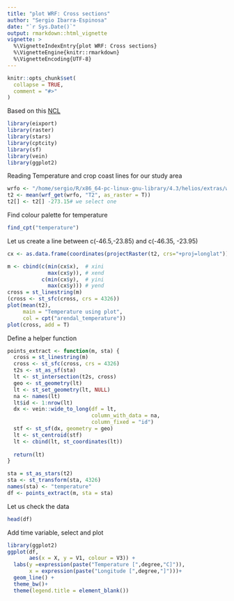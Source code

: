 ```yaml
---
title: "plot WRF: Cross sections"
author: "Sergio Ibarra-Espinosa"
date: "`r Sys.Date()`"
output: rmarkdown::html_vignette
vignette: >
  %\VignetteIndexEntry{plot WRF: Cross sections}
  %\VignetteEngine{knitr::rmarkdown}
  %\VignetteEncoding{UTF-8}
---
```


```r
knitr::opts_chunk$set(
  collapse = TRUE,
  comment = "#>"
)
```

Based on this [NCL](https://www.ncl.ucar.edu/Applications/wrf.shtml) 

```r
library(eixport)
library(raster)
library(stars)
library(cptcity)
library(sf)
library(vein)
library(ggplot2)
```



Reading Temperature and crop coast lines for our study area
```r
wrfo <- "/home/sergio/R/x86_64-pc-linux-gnu-library/4.3/helios/extras/wrfout_d01_2020-01-01_01%3A00%3A00_sub.nc"
t2 <- mean(wrf_get(wrfo, "T2", as_raster = T))
t2[] <- t2[] -273.15# we select one
```

Find colour palette for temperature
```r
find_cpt("temperature")
```


Let us create a line between c(-46.5,-23.85) and c(-46.35, -23.95)

```r
cx <- as.data.frame(coordinates(projectRaster(t2, crs="+proj=longlat")))

m <- cbind(c(min(cx$x),  # xini
             max(cx$y)), # xend
           c(min(cx$y),  # yini
             max(cx$y))) # yend
cross = st_linestring(m)
(cross <- st_sfc(cross, crs = 4326))
plot(mean(t2), 
     main = "Temperature using plot", 
     col = cpt("arendal_temperature"))
plot(cross, add = T)
```


Define a helper function
```r
points_extract <- function(m, sta) {
  cross = st_linestring(m)
  cross <- st_sfc(cross, crs = 4326)
  t2s <- st_as_sf(sta)
  lt <- st_intersection(t2s, cross) 
  geo <- st_geometry(lt)
  lt <- st_set_geometry(lt, NULL)
  na <- names(lt)
  lt$id <- 1:nrow(lt)
  dx <- vein::wide_to_long(df = lt, 
                           column_with_data = na, 
                           column_fixed = "id")
  stf <- st_sf(dx, geometry = geo)
  lt <- st_centroid(stf)
  lt <- cbind(lt, st_coordinates(lt))
  
  return(lt)
}
```


```r
sta = st_as_stars(t2)
sta <- st_transform(sta, 4326)
names(sta) <- "temperature"
df <- points_extract(m, sta = sta)
```
Let us check the data
```r
head(df)
```

Add time variable, select and plot
```r
library(ggplot2)
ggplot(df, 
       aes(x = X, y = V1, colour = V3)) +
  labs(y =expression(paste("Temperature [",degree,"C]")),
       x = expression(paste("Longitude [",degree,"]")))+
  geom_line() +
  theme_bw()+
  theme(legend.title = element_blank())
```
